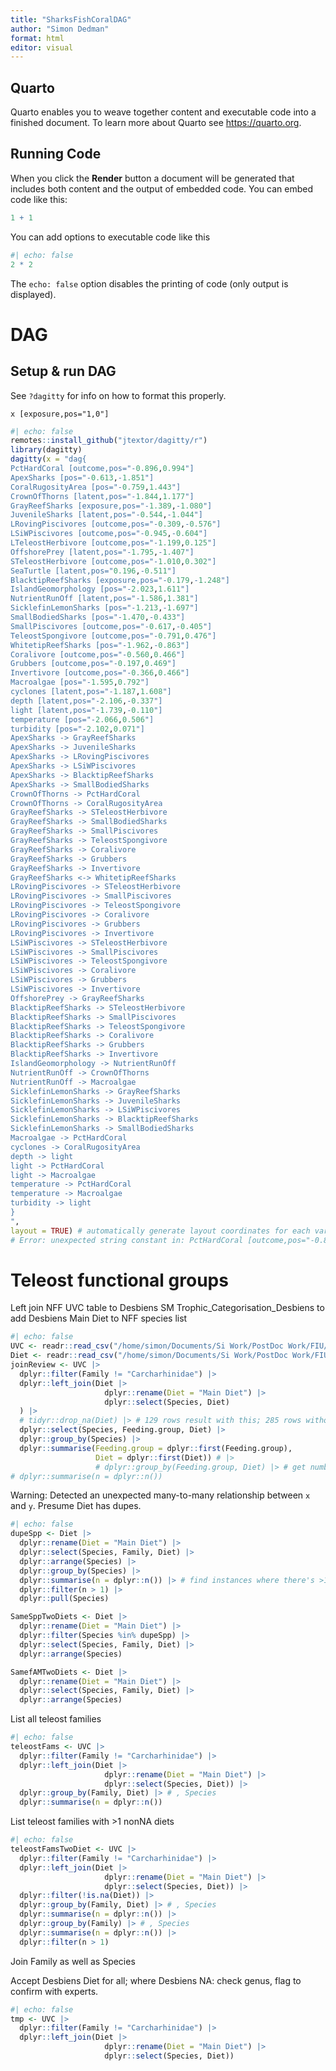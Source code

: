 ```yaml
---
title: "SharksFishCoralDAG"
author: "Simon Dedman"
format: html
editor: visual
---
```


## Quarto

Quarto enables you to weave together content and executable code into a finished document. To learn more about Quarto see <https://quarto.org>.

## Running Code

When you click the **Render** button a document will be generated that includes both content and the output of embedded code. You can embed code like this:

```r
1 + 1
```

You can add options to executable code like this

```r
#| echo: false
2 * 2
```

The `echo: false` option disables the printing of code (only output is displayed).

# DAG

## Setup & run DAG

See `?dagitty` for info on how to format this properly.

`x [exposure,pos="1,0"]`

```r
#| echo: false
remotes::install_github("jtextor/dagitty/r")
library(dagitty)
dagitty(x = "dag{
PctHardCoral [outcome,pos="-0.896,0.994"]
ApexSharks [pos="-0.613,-1.851"]
CoralRugosityArea [pos="-0.759,1.443"]
CrownOfThorns [latent,pos="-1.844,1.177"]
GrayReefSharks [exposure,pos="-1.389,-1.080"]
JuvenileSharks [latent,pos="-0.544,-1.044"]
LRovingPiscivores [outcome,pos="-0.309,-0.576"]
LSiWPiscivores [outcome,pos="-0.945,-0.604"]
LTeleostHerbivore [outcome,pos="-1.199,0.125"]
OffshorePrey [latent,pos="-1.795,-1.407"]
STeleostHerbivore [outcome,pos="-1.010,0.302"]
SeaTurtle [latent,pos="0.196,-0.511"]
BlacktipReefSharks [exposure,pos="-0.179,-1.248"]
IslandGeomorphology [pos="-2.023,1.611"]
NutrientRunOff [latent,pos="-1.586,1.381"]
SicklefinLemonSharks [pos="-1.213,-1.697"]
SmallBodiedSharks [pos="-1.470,-0.433"]
SmallPiscivores [outcome,pos="-0.617,-0.405"]
TeleostSpongivore [outcome,pos="-0.791,0.476"]
WhitetipReefSharks [pos="-1.962,-0.863"]
Coralivore [outcome,pos="-0.560,0.466"]
Grubbers [outcome,pos="-0.197,0.469"]
Invertivore [outcome,pos="-0.366,0.466"]
Macroalgae [pos="-1.595,0.792"]
cyclones [latent,pos="-1.187,1.608"]
depth [latent,pos="-2.106,-0.337"]
light [latent,pos="-1.739,-0.110"]
temperature [pos="-2.066,0.506"]
turbidity [pos="-2.102,0.071"]
ApexSharks -> GrayReefSharks
ApexSharks -> JuvenileSharks
ApexSharks -> LRovingPiscivores
ApexSharks -> LSiWPiscivores
ApexSharks -> BlacktipReefSharks
ApexSharks -> SmallBodiedSharks
CrownOfThorns -> PctHardCoral
CrownOfThorns -> CoralRugosityArea
GrayReefSharks -> STeleostHerbivore
GrayReefSharks -> SmallBodiedSharks
GrayReefSharks -> SmallPiscivores
GrayReefSharks -> TeleostSpongivore
GrayReefSharks -> Coralivore
GrayReefSharks -> Grubbers
GrayReefSharks -> Invertivore
GrayReefSharks <-> WhitetipReefSharks
LRovingPiscivores -> STeleostHerbivore
LRovingPiscivores -> SmallPiscivores
LRovingPiscivores -> TeleostSpongivore
LRovingPiscivores -> Coralivore
LRovingPiscivores -> Grubbers
LRovingPiscivores -> Invertivore
LSiWPiscivores -> STeleostHerbivore
LSiWPiscivores -> SmallPiscivores
LSiWPiscivores -> TeleostSpongivore
LSiWPiscivores -> Coralivore
LSiWPiscivores -> Grubbers
LSiWPiscivores -> Invertivore
OffshorePrey -> GrayReefSharks
BlacktipReefSharks -> STeleostHerbivore
BlacktipReefSharks -> SmallPiscivores
BlacktipReefSharks -> TeleostSpongivore
BlacktipReefSharks -> Coralivore
BlacktipReefSharks -> Grubbers
BlacktipReefSharks -> Invertivore
IslandGeomorphology -> NutrientRunOff
NutrientRunOff -> CrownOfThorns
NutrientRunOff -> Macroalgae
SicklefinLemonSharks -> GrayReefSharks
SicklefinLemonSharks -> JuvenileSharks
SicklefinLemonSharks -> LSiWPiscivores
SicklefinLemonSharks -> BlacktipReefSharks
SicklefinLemonSharks -> SmallBodiedSharks
Macroalgae -> PctHardCoral
cyclones -> CoralRugosityArea
depth -> light
light -> PctHardCoral
light -> Macroalgae
temperature -> PctHardCoral
temperature -> Macroalgae
turbidity -> light
}
",
layout = TRUE) # automatically generate layout coordinates for each variable (see graphLayout)
# Error: unexpected string constant in: PctHardCoral [outcome,pos="-0.896,0.994"]  Apex sharks [pos=""

```

# Teleost functional groups

Left join NFF UVC table to Desbiens SM Trophic_Categorisation_Desbiens to add Desbiens Main Diet to NFF species list

```r
#| echo: false
UVC <- readr::read_csv("/home/simon/Documents/Si Work/PostDoc Work/FIU/2024-01_SharksFishCoral-FrenchPoly/NFF Data code/fixed_fish_uvc_final_2023_02_28.csv")
Diet <- readr::read_csv("/home/simon/Documents/Si Work/PostDoc Work/FIU/2024-01_SharksFishCoral-FrenchPoly/NFF Data code/Trophic_Categorisation_Desbiens.csv")
joinReview <- UVC |>
  dplyr::filter(Family != "Carcharhinidae") |> 
  dplyr::left_join(Diet |>
                     dplyr::rename(Diet = "Main Diet") |>
                     dplyr::select(Species, Diet)
  ) |> 
  # tidyr::drop_na(Diet) |> # 129 rows result with this; 285 rows without = 156 species not matched
  dplyr::select(Species, Feeding.group, Diet) |> 
  dplyr::group_by(Species) |> 
  dplyr::summarise(Feeding.group = dplyr::first(Feeding.group),
                   Diet = dplyr::first(Diet)) # |> 
                   # dplyr::group_by(Feeding.group, Diet) |> # get numbers of each Feeding.group/Diet combo
# dplyr::summarise(n = dplyr::n())
```
Warning: Detected an unexpected many-to-many relationship between `x` and `y`. Presume Diet has dupes.

```r
#| echo: false
dupeSpp <- Diet |>
  dplyr::rename(Diet = "Main Diet") |>
  dplyr::select(Species, Family, Diet) |> 
  dplyr::arrange(Species) |> 
  dplyr::group_by(Species) |> 
  dplyr::summarise(n = dplyr::n()) |> # find instances where there's >1 entry for the same species
  dplyr::filter(n > 1) |> 
  dplyr::pull(Species)

SameSppTwoDiets <- Diet |> 
  dplyr::rename(Diet = "Main Diet") |>
  dplyr::filter(Species %in% dupeSpp) |> 
  dplyr::select(Species, Family, Diet) |> 
  dplyr::arrange(Species)

SamefAMTwoDiets <- Diet |> 
  dplyr::rename(Diet = "Main Diet") |>
  dplyr::select(Species, Family, Diet) |> 
  dplyr::arrange(Species)
```

List all teleost families

```r
#| echo: false
teleostFams <- UVC |>
  dplyr::filter(Family != "Carcharhinidae") |> 
  dplyr::left_join(Diet |>
                     dplyr::rename(Diet = "Main Diet") |>
                     dplyr::select(Species, Diet)) |> 
  dplyr::group_by(Family, Diet) |> # , Species
  dplyr::summarise(n = dplyr::n())
```

List teleost families with >1 nonNA diets

```r
#| echo: false
teleostFamsTwoDiet <- UVC |>
  dplyr::filter(Family != "Carcharhinidae") |> 
  dplyr::left_join(Diet |>
                     dplyr::rename(Diet = "Main Diet") |>
                     dplyr::select(Species, Diet)) |> 
  dplyr::filter(!is.na(Diet)) |> 
  dplyr::group_by(Family, Diet) |> # , Species
  dplyr::summarise(n = dplyr::n()) |> 
  dplyr::group_by(Family) |> # , Species
  dplyr::summarise(n = dplyr::n()) |> 
  dplyr::filter(n > 1)
```

Join Family as well as Species

Accept Desbiens Diet for all; where Desbiens NA: check genus, flag to confirm with experts.

```r
#| echo: false
tmp <- UVC |>
  dplyr::filter(Family != "Carcharhinidae") |> 
  dplyr::left_join(Diet |>
                     dplyr::rename(Diet = "Main Diet") |>
                     dplyr::select(Species, Diet))
```
